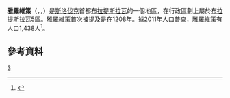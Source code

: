 {{noteTA
|1=zh-cn:布拉迪斯拉发;zh-hk:布拉迪斯拉發;zh-tw:布拉提斯拉瓦;
}}
{{Geobox|settlement
<!-- *** Heading *** -->
|name = Jarovce
|native_name = 
|other_name = 
|category = Borough
<!-- *** Name *** -->
|etymology = 
|official_name = 
|motto = 
|nickname = 
<!-- *** Image *** -->
|image = Kostol jarovce.jpg
|image_caption = 雅羅維策的一個教堂
<!-- *** Symbols *** -->
|flag = 
|symbol = Coat of Arms of Jarovce.svg
<!-- *** Country etc. *** -->
|country = Slovakia
|country_flag = 1
|state = 
|region = [[布拉提斯拉瓦|布拉提斯拉瓦]]
|district = 布拉提斯拉瓦5區
|municipality = 
<!-- *** Family *** -->
|part = 
|river = 
<!-- *** Locations *** -->
|location = 
|elevation = 126
|lat_d = 48
|lat_m = 03
|lat_s = 55
|lat_NS = N
|long_d = 17
|long_m = 06
|long_s = 48
|long_EW = E
|coordinates_type =
|highest = 
|highest_lat_d = 
|highest_long_d = 
|lowest = 
|lowest_lat_d = 
|lowest_long_d = 
<!-- *** Dimensions *** -->
|area = 21.342
|area_round = 3
<!-- *** Population *** -->
|population = 1127
|population_density = auto
<!-- *** History & management *** -->
|established = 
|date = 
|mayor = 
<!-- *** Codes *** -->
|timezone = 
|timezone_DST = 
|postal_code = 851 01
|area_code = +421-02
|code = BA, BL
|code_type = 車牌號
<!-- *** UNESCO etc. *** -->
<!-- *** Free fields *** -->
|free = 
<!-- *** Maps *** -->
|map = Slovakia - outline map.svg
|map_background = Slovakia - background map.png
|map_caption = Location of Jarovce in Slovakia
|map_locator = Slovakia
<!-- *** Websites *** -->
|website = 
|commons = 
<!-- *** Footnotes *** -->
|footnotes = Source:<ref>{{Cite web |url=http://www.statistics.sk/mosmis/eng/run.html |title=Mestská a obecná štatistika SR<!--Bot-generated title--> |access-date=2015-12-31 |archive-date=2007-11-16 |archive-url=https://web.archive.org/web/20071116010355/http://www.statistics.sk/mosmis/eng/run.html |dead-url=yes }}</ref>
}}
'''雅羅維策'''（{{lang-sk|Jarovce}}，{{lang-hu|Horvátjárfalu, Horvát-Járfalu}}，{{lang-hr|Hrvatski Jandrof}}）是[[斯洛伐克|斯洛伐克]]首都[[布拉提斯拉瓦|布拉提斯拉瓦]]的一個地區，在行政區劃上屬於[[布拉提斯拉瓦5區|布拉提斯拉瓦5區]]。雅羅維策首次被提及是在1208年。據2011年人口普查，雅羅維策有人口1,438人<ref>{{cite web |url=http://portal.statistics.sk/files/obce-narodnost.pdf |title=存档副本 |accessdate=2012-08-10 |deadurl=yes |archiveurl=https://web.archive.org/web/20121114094044/http://portal.statistics.sk/files/obce-narodnost.pdf |archivedate=2012-11-14 }}</ref>。
==參考資料==
{{reflist}}

[[Category:布拉提斯拉瓦行政區劃|3]]
